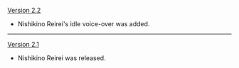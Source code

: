 {{Change History/Header}}
[[Version 2.2]]
* Nishikino Reirei's idle voice-over was added.
----
[[Version 2.1]]
* Nishikino Reirei was released.
